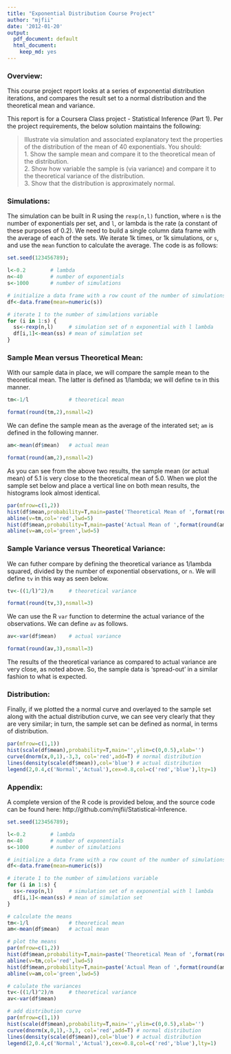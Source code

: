 ```yaml
---
title: "Exponential Distribution Course Project"
author: "mjfii"
date: '2012-01-20'
output:
  pdf_document: default
  html_document:
    keep_md: yes
---
```


### Overview:
This course project report looks at a series of exponential distribution iterations, and compares the result set to a normal distribution and the theoretical mean and variance.  

This report is for a Coursera Class project - Statistical Inference (Part 1).  Per the project requirements, the below solution maintains the following:

> Illustrate via simulation and associated explanatory text the properties of the distribution of the mean of 40 exponentials.  You should:  
> 1. Show the sample mean and compare it to the theoretical mean of the distribution.  
> 2. Show how variable the sample is (via variance) and compare it to the theoretical variance of the distribution.  
> 3. Show that the distribution is approximately normal.  

### Simulations: 
The simulation can be built in R using the `rexp(n,l)` function, where `n` is the number of exponentials per set, and `l`, or lambda is the rate (a constant of these purposes of 0.2). We need to build a single column data frame with the average of each of the sets.  We iterate 1k times, or 1k simulations, or `s`, and use the `mean` function to calculate the average.  The code is as follows:

```r
set.seed(123456789);
```
```r
l<-0.2        # lambda
n<-40         # number of exponentials
s<-1000       # number of simulations

# initialize a data frame with a row count of the number of simulations
df<-data.frame(mean=numeric(s))

# iterate 1 to the number of simulations variable
for (i in 1:s) {
  ss<-rexp(n,l)     # simulation set of n exponential with l lambda
  df[i,1]<-mean(ss) # mean of simulation set
}
```

### Sample Mean versus Theoretical Mean: 
With our sample data in place, we will compare the sample mean to the theoretical mean. The latter is defined as 1/lambda; we will define `tm` in this manner.

```r
tm<-1/l             # theoretical mean
```

```r
format(round(tm,2),nsmall=2)
```

We can define the sample mean as the average of the interated set; `am` is defined in the following manner.

```r
am<-mean(df$mean)   # actual mean
```

```r
format(round(am,2),nsmall=2)
```

As you can see from the above two results, the sample mean (or actual mean) of 5.1 is very close to the theoretical mean of 5.0.  When we plot the sample set below and place a vertical line on both mean results, the histograms look almost identical.

```r
par(mfrow=c(1,2))
hist(df$mean,probability=T,main=paste('Theoretical Mean of ',format(round(tm,2),nsmall=2)),ylim=c(0,0.55),col='gray',xlab='Means of Simulation Set')
abline(v=tm,col='red',lwd=5)
hist(df$mean,probability=T,main=paste('Actual Mean of ',format(round(am,2),nsmall=2)),ylim=c(0,0.55),col='gray',xlab='Means of Simulation Set')
abline(v=am,col='green',lwd=5)
```

### Sample Variance versus Theoretical Variance: 
We can futher compare by defining the theoretical variance as 1/lambda squared, divided by the number of exponential observations, or `n`.  We will define `tv` in this way as seen below.

```r
tv<-((1/l)^2)/n     # theoretical variance
```

```r
format(round(tv,3),nsmall=3)
```

We can use the R `var` function to determine the actual variance of the observations.  We can define `av` as follows.
```r
av<-var(df$mean)    # actual variance
```

```r
format(round(av,3),nsmall=3)
```

The results of the theoretical variance as compared to actual variance are very close, as noted above. So, the sample data is 'spread-out' in a similar fashion to what is expected.

### Distribution: 
Finally, if we plotted the a normal curve and overlayed to the sample set along with the actual distribution curve, we can see very clearly that they are very similar; in turn, the sample set can be defined as normal, in terms of distribution.

```r
par(mfrow=c(1,1))
hist(scale(df$mean),probability=T,main='',ylim=c(0,0.5),xlab='')
curve(dnorm(x,0,1),-3,3, col='red',add=T) # normal distribution
lines(density(scale(df$mean)),col='blue') # actual distribution 
legend(2,0.4,c('Normal','Actual'),cex=0.8,col=c('red','blue'),lty=1)
```

### Appendix:
A complete version of the R code is provided below, and the source code can be found here: http://github.com/mjfii/Statistical-Inference.

```r
set.seed(123456789);

l<-0.2        # lambda
n<-40         # number of exponentials
s<-1000       # number of simulations

# initialize a data frame with a row count of the number of simulations
df<-data.frame(mean=numeric(s))

# iterate 1 to the number of simulations variable
for (i in 1:s) {
  ss<-rexp(n,l)     # simulation set of n exponential with l lambda
  df[i,1]<-mean(ss) # mean of simulation set
}

# calculate the means
tm<-1/l             # theoretical mean
am<-mean(df$mean)   # actual mean

# plot the means
par(mfrow=c(1,2))
hist(df$mean,probability=T,main=paste('Theoretical Mean of ',format(round(tm,2),nsmall=2)),ylim=c(0,0.55),col='gray',xlab='Means of Simulation Set')
abline(v=tm,col='red',lwd=5)
hist(df$mean,probability=T,main=paste('Actual Mean of ',format(round(am,2),nsmall=2)),ylim=c(0,0.55),col='gray',xlab='Means of Simulation Set')
abline(v=am,col='green',lwd=5)

# calulate the variances
tv<-((1/l)^2)/n     # theoretical variance
av<-var(df$mean)

# add distribution curve
par(mfrow=c(1,1))
hist(scale(df$mean),probability=T,main='',ylim=c(0,0.5),xlab='')
curve(dnorm(x,0,1),-3,3, col='red',add=T) # normal distribution
lines(density(scale(df$mean)),col='blue') # actual distribution 
legend(2,0.4,c('Normal','Actual'),cex=0.8,col=c('red','blue'),lty=1)

```


